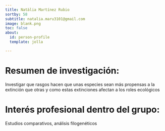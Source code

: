 ```yaml
---
title: Natàlia Martínez Rubio
sortby: 58
subtitle: natalia.maru3101@gmail.com
image: blank.png
toc: false
about: 
  id: person-profile
  template: jolla

---
```


:::{#person-profile}

# Resumen de investigación:
Investigar que rasgos hacen que unas especies sean más propensas a la extinción que otras y como estas extinciones afectan a los roles ecológicos

#  Interés profesional dentro del grupo:
Estudios comparativos, análisis filogenéticos


 
:::
